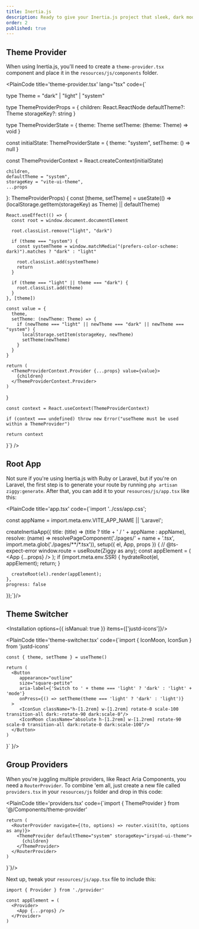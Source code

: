 ```yaml
---
title: Inertia.js
description: Ready to give your Inertia.js project that sleek, dark mode look? Check out this guide and get your app looking smooth and stylish in the dark.
order: 2
published: true
---
```


## Theme Provider

When using Inertia.js, you'll need to create a `theme-provider.tsx` component and place it in the `resources/js/components` folder.

<PlainCode title='theme-provider.tsx' lang="tsx" code={`

  type Theme = "dark" | "light" | "system"

  type ThemeProviderProps = {
    children: React.ReactNode
    defaultTheme?: Theme
    storageKey?: string
  }

  type ThemeProviderState = {
    theme: Theme
    setTheme: (theme: Theme) => void
  }

  const initialState: ThemeProviderState = {
    theme: "system",
    setTheme: () => null
  }

  const ThemeProviderContext = React.createContext<ThemeProviderState>(initialState)

    children,
    defaultTheme = "system",
    storageKey = "vite-ui-theme",
    ...props
  }: ThemeProviderProps) {
    const [theme, setTheme] = useState<Theme>(() => (localStorage.getItem(storageKey) as Theme) || defaultTheme)

    React.useEffect(() => {
      const root = window.document.documentElement

      root.classList.remove("light", "dark")

      if (theme === "system") {
        const systemTheme = window.matchMedia("(prefers-color-scheme: dark)").matches ? "dark" : "light"

        root.classList.add(systemTheme)
        return
      }

      if (theme === "light" || theme === "dark") {
        root.classList.add(theme)
      }
    }, [theme])

    const value = {
      theme,
      setTheme: (newTheme: Theme) => {
        if (newTheme === "light" || newTheme === "dark" || newTheme === "system") {
          localStorage.setItem(storageKey, newTheme)
          setTheme(newTheme)
        }
      }
    }

    return (
      <ThemeProviderContext.Provider {...props} value={value}>
        {children}
      </ThemeProviderContext.Provider>
    )
  }

    const context = React.useContext(ThemeProviderContext)

    if (context === undefined) throw new Error("useTheme must be used within a ThemeProvider")

    return context
  }`} />

## Root App
Not sure if you're using Inertia.js with Ruby or Laravel, but if you're on Laravel, the first step is to generate your route by running `php artisan ziggy:generate`. After that, you can add it to your `resources/js/app.tsx` like this:

<PlainCode title='app.tsx' code={`import '../css/app.css';


const appName = import.meta.env.VITE_APP_NAME || 'Laravel';

createInertiaApp({
  title: (title) => (title ? title + ' / ' + appName : appName),
  resolve: (name) => resolvePageComponent('./pages/' + name + '.tsx', import.meta.glob('./pages/**/*.tsx')),
  setup({ el, App, props }) {
    // @ts-expect-error
    window.route = useRoute(Ziggy as any);
    const appElement = (
      <Providers>
        <App {...props} />
      </Providers>
    );
    if (import.meta.env.SSR) {
      hydrateRoot(el, appElement);
      return;
    }

      createRoot(el).render(appElement);
    },
    progress: false
  });`}/>

## Theme Switcher

<Installation options={{ isManual: true }}  items={['justd-icons']}/>

<PlainCode title='theme-switcher.tsx' code={`import { IconMoon, IconSun } from 'justd-icons'

    const { theme, setTheme } = useTheme()

    return (
      <Button
         appearance="outline"
         size="square-petite"
         aria-label={'Switch to ' + theme === 'light' ? 'dark' : 'light' + 'mode'}
         onPress={() => setTheme(theme === 'light' ? 'dark' : 'light')}
      >
         <IconSun className="h-[1.2rem] w-[1.2rem] rotate-0 scale-100 transition-all dark:-rotate-90 dark:scale-0"/>
         <IconMoon className="absolute h-[1.2rem] w-[1.2rem] rotate-90 scale-0 transition-all dark:rotate-0 dark:scale-100"/>
      </Button>
    )
  }`
}/>

## Group Providers

When you're juggling multiple providers, like React Aria Components, you need a `RouterProvider`. To combine 'em all, just create a new file called `providers.tsx` in your `resources/js` folder and drop in this code:

<PlainCode title='providers.tsx' code={`import { ThemeProvider } from '@/Components/theme-provider'

    return (
      <RouterProvider navigate={(to, options) => router.visit(to, options as any)}>
        <ThemeProvider defaultTheme="system" storageKey="irsyad-ui-theme">
          {children}
        </ThemeProvider>
      </RouterProvider>
    )
}`}/>

Next up, tweak your `resources/js/app.tsx` file to include this:

```tsx {1} {4-6}
import { Provider } from './provider'

const appElement = (
  <Provider>
    <App {...props} />
  </Provider>
)
```
